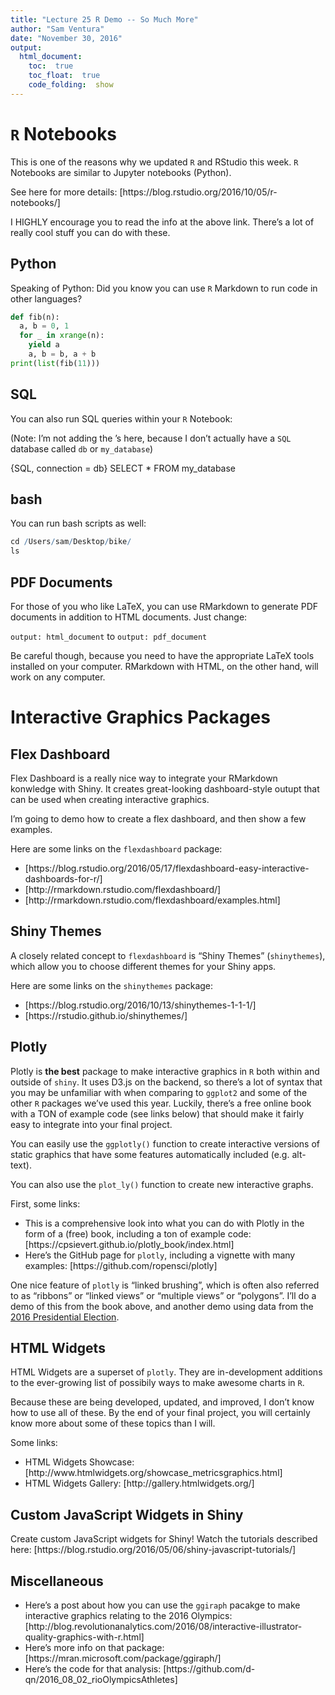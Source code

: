 ```yaml
---
title: "Lecture 25 R Demo -- So Much More"
author: "Sam Ventura"
date: "November 30, 2016"
output: 
  html_document:
    toc:  true
    toc_float:  true
    code_folding:  show
---
```



#  `R` Notebooks

This is one of the reasons why we updated `R` and RStudio this week.  `R` Notebooks are similar to Jupyter notebooks (Python).  

See here for more details:  [https://blog.rstudio.org/2016/10/05/r-notebooks/]

I HIGHLY encourage you to read the info at the above link.  There's a lot of really cool stuff you can do with these.


##  Python

Speaking of Python:  Did you know you can use `R` Markdown to run code in other languages?

```python
def fib(n):
  a, b = 0, 1
  for _ in xrange(n):
    yield a
    a, b = b, a + b
print(list(fib(11)))
```


##  SQL

You can also run SQL queries within your `R` Notebook:

(Note:  I'm not adding the ` `'s here, because I don't actually have a `SQL` database called `db` or `my_database`)


{SQL, connection = db}
SELECT * FROM my_database



##  bash
You can run bash scripts as well:

```r
cd /Users/sam/Desktop/bike/
ls
```


##  PDF Documents

For those of you who like LaTeX, you can use RMarkdown to generate PDF documents in addition to HTML documents.  Just change:

`output: html_document` to `output: pdf_document`

Be careful though, because you need to have the appropriate LaTeX tools installed on your computer.  RMarkdown with HTML, on the other hand, will work on any computer.




#  Interactive Graphics Packages

##  Flex Dashboard

Flex Dashboard is a really nice way to integrate your RMarkdown konwledge with Shiny.  It creates great-looking dashboard-style outupt that can be used when creating interactive graphics.

I'm going to demo how to create a flex dashboard, and then show a few examples.

Here are some links on the `flexdashboard` package:

+  [https://blog.rstudio.org/2016/05/17/flexdashboard-easy-interactive-dashboards-for-r/]
+  [http://rmarkdown.rstudio.com/flexdashboard/]
+  [http://rmarkdown.rstudio.com/flexdashboard/examples.html]


##  Shiny Themes

A closely related concept to `flexdashboard` is "Shiny Themes" (`shinythemes`), which allow you to choose different themes for your Shiny apps.

Here are some links on the `shinythemes` package:

+  [https://blog.rstudio.org/2016/10/13/shinythemes-1-1-1/]
+  [https://rstudio.github.io/shinythemes/]



##  Plotly

Plotly is **the best** package to make interactive graphics in `R` both within and outside of `shiny`.  It uses D3.js on the backend, so there's a lot of syntax that you may be unfamiliar with when comparing to `ggplot2` and some of the other `R` packages we've used this year.  Luckily, there's a free online book with a TON of example code (see links below) that should make it fairly easy to integrate into your final project.

You can easily use the `ggplotly()` function to create interactive versions of static graphics that have some features automatically included (e.g. alt-text).

You can also use the `plot_ly()` function to create new interactive graphs.

First, some links:

+  This is a comprehensive look into what you can do with Plotly in the form of a (free) book, including a ton of example code:  [https://cpsievert.github.io/plotly_book/index.html]
+  Here's the GitHub page for `plotly`, including a vignette with many examples:  [https://github.com/ropensci/plotly]


One nice feature of `plotly` is "linked brushing", which is often also referred to as "ribbons" or "linked views" or "multiple views" or "polygons".  I'll do a demo of this from the book above, and another demo using data from the [2016 Presidential Election](http://rpubs.com/cpsievert/229092).



##  HTML Widgets

HTML Widgets are a superset of `plotly`. They are in-development additions to the ever-growing list of possibily ways to make awesome charts in `R`.

Because these are being developed, updated, and improved, I don't know how to use all of these.  By the end of your final project, you will certainly know more about some of these topics than I will.

Some links:

+  HTML Widgets Showcase:  [http://www.htmlwidgets.org/showcase_metricsgraphics.html]
+  HTML Widgets Gallery:  [http://gallery.htmlwidgets.org/]




##  Custom JavaScript Widgets in Shiny

Create custom JavaScript widgets for Shiny!  Watch the tutorials described here:  [https://blog.rstudio.org/2016/05/06/shiny-javascript-tutorials/]


##  Miscellaneous

+  Here's a post about how you can use the `ggiraph` pacakge to make interactive graphics relating to the 2016 Olympics:  [http://blog.revolutionanalytics.com/2016/08/interactive-illustrator-quality-graphics-with-r.html]
+  Here's more info on that package:  [https://mran.microsoft.com/package/ggiraph/]
+  Here's the code for that analysis:  [https://github.com/d-qn/2016_08_02_rioOlympicsAthletes]




